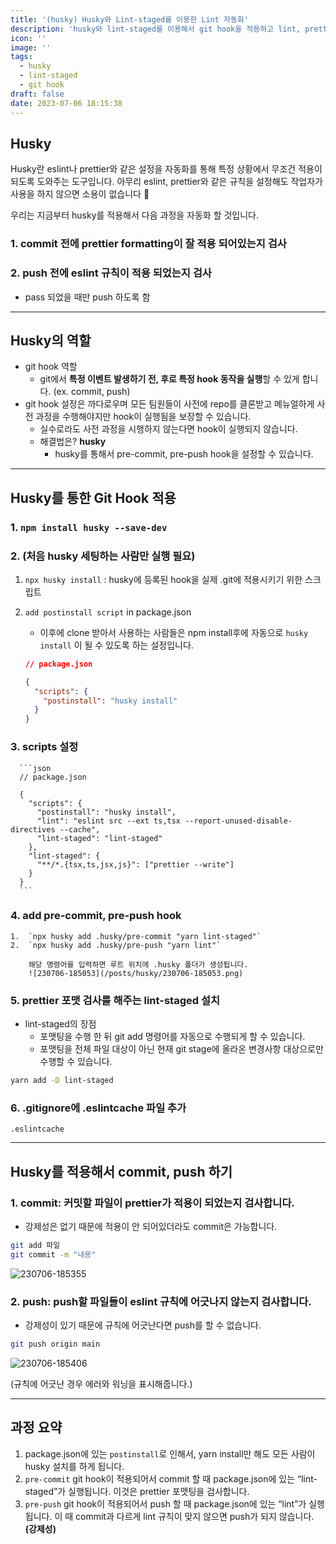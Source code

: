 ```yaml
---
title: '(husky) Husky와 Lint-staged를 이용한 Lint 자동화'
description: 'husky와 lint-staged를 이용해서 git hook을 적용하고 lint, prettier를 자동화 하는 법을 배워보겠습니다.'
icon: ''
image: ''
tags:
  - husky
  - lint-staged
  - git hook
draft: false
date: 2023-07-06 18:15:38
---
```


## Husky

Husky란 eslint나 prettier와 같은 설정을 자동화를 통해 특정 상황에서 무조건 적용이 되도록 도와주는 도구입니다.
아무리 eslint, prettier와 같은 규칙을 설정해도 작업자가 사용을 하지 않으면 소용이 없습니다 🥲

우리는 지금부터 husky를 적용해서 다음 과정을 자동화 할 것입니다.

### 1. commit 전에 prettier formatting이 잘 적용 되어있는지 검사

### 2. push 전에 eslint 규칙이 적용 되었는지 검사

- pass 되었을 때만 push 하도록 함

---

## Husky의 역할

- git hook 역할
  - git에서 **특정 이벤트 발생하기 전, 후로 특정 hook 동작을 실행**할 수 있게 합니다. (ex. commit, push)
- git hook 설정은 까다로우며 모든 팀원들이 사전에 repo를 클론받고 메뉴얼하게 사전 과정을 수행해야지만 hook이 실행됨을 보장할 수 있습니다.
  - 실수로라도 사전 과정을 시행하지 않는다면 hook이 실행되지 않습니다.
  - 해결법은? **husky**
    - husky를 통해서 pre-commit, pre-push hook을 설정할 수 있습니다.

---

## Husky를 통한 Git Hook 적용

### 1. `npm install husky --save-dev`

### 2. (처음 husky 세팅하는 사람만 실행 필요)

1.  `npx husky install` : husky에 등록된 hook을 실제 .git에 적용시키기 위한 스크립트
2.  `add postinstall script` in package.json

    - 이후에 clone 받아서 사용하는 사람들은 npm install후에 자동으로 `husky install` 이 될 수 있도록 하는 설정입니다.

    ```json
    // package.json

    {
      "scripts": {
        "postinstall": "husky install"
      }
    }
    ```

### 3. scripts 설정

      ```json
      // package.json

      {
        "scripts": {
          "postinstall": "husky install",
          "lint": "eslint src --ext ts,tsx --report-unused-disable-directives --cache",
          "lint-staged": "lint-staged"
        },
        "lint-staged": {
          "**/*.{tsx,ts,jsx,js}": ["prettier --write"]
        }
      }
      ```

### 4. add pre-commit, pre-push hook

    1.  `npx husky add .husky/pre-commit "yarn lint-staged"`
    2.  `npx husky add .husky/pre-push "yarn lint"`

        해당 명령어를 입력하면 루트 위치에 .husky 폴더가 생성됩니다.
        ![230706-185053](/posts/husky/230706-185053.png)

### 5. prettier 포맷 검사를 해주는 lint-staged 설치

- lint-staged의 장점
  - 포맷팅을 수행 한 뒤 git add 명령어를 자동으로 수행되게 할 수 있습니다.
  - 포맷팅을 전체 파일 대상이 아닌 현재 git stage에 올라온 변경사항 대상으로만 수행할 수 있습니다.

```bash
yarn add -D lint-staged
```

### 6. .gitignore에 .eslintcache 파일 추가

```
.eslintcache
```

---

## Husky를 적용해서 commit, push 하기

### 1. commit: 커밋할 파일이 prettier가 적용이 되었는지 검사합니다.

- 강제성은 없기 때문에 적용이 안 되어있더라도 commit은 가능합니다.

```bash
git add 파일
git commit -m "내용"
```

![230706-185355](/posts/husky/230706-185355.png)

### 2. push: push할 파일들이 eslint 규칙에 어긋나지 않는지 검사합니다.

- 강제성이 있기 때문에 규칙에 어긋난다면 push를 할 수 없습니다.

```bash
git push origin main
```

![230706-185406](/posts/husky/230706-185406.png)

(규칙에 어긋난 경우 에러와 워닝을 표시해줍니다.)

---

## 과정 요약

1. package.json에 있는 `postinstall`로 인해서, yarn install만 해도 모든 사람이 husky 설치를 하게 됩니다.
2. `pre-commit` git hook이 적용되어서 commit 할 때 package.json에 있는 “lint-staged”가 실행됩니다. 이것은 prettier 포맷팅을 검사합니다.
3. `pre-push` git hook이 적용되어서 push 할 때 package.json에 있는 “lint”가 실행됩니다. 이 때 commit과 다르게 lint 규칙이 맞지 않으면 push가 되지 않습니다. **(강제성)**
